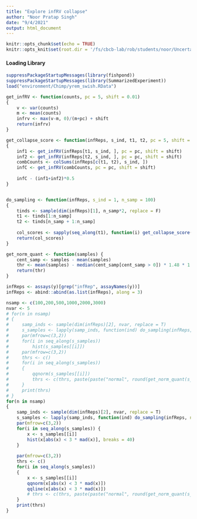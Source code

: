 ```yaml
---
title: "Explore infRV collapse"
author: "Noor Pratap Singh"
date: "9/4/2021"
output: html_document
---
```


```r
knitr::opts_chunk$set(echo = TRUE)
knitr::opts_knit$set(root.dir = '/fs/cbcb-lab/rob/students/noor/Uncertainity/treeTerminusScripts')
```

#### Loading Library
```r
suppressPackageStartupMessages(library(fishpond))
suppressPackageStartupMessages(library(SummarizedExperiment))
load("environment/Chimp/yrem_swish.RData")
```

```r
get_infRV <- function(counts, pc = 5, shift = 0.01)
{
    v <- var(counts)
    m <- mean(counts)
    infrv <- max(v-m, 0)/(m+pc) + shift
    return(infrv)
}

get_collapse_score <- function(infReps, s_ind, t1, t2, pc = 5, shift = 0.01)
{
    inf1 <- get_infRV(infReps[t1, s_ind, ], pc = pc, shift = shift)
    inf2 <- get_infRV(infReps[t2, s_ind, ], pc = pc, shift = shift)
    combCounts <- colSums(infReps[c(t1, t2), s_ind, ])
    infC <- get_infRV(combCounts, pc = pc, shift = shift)
    
    infC - (inf1+inf2)*0.5
}


do_sampling <- function(infReps, s_ind = 1, n_samp = 100)
{
    tinds <- sample(dim(infReps)[1], n_samp*2, replace = F)
    t1 <- tinds[1:n_samp]
    t2 <- tinds[n_samp + 1:n_samp]
    
    col_scores <- sapply(seq_along(t1), function(i) get_collapse_score(infReps, s_ind, t1[i], t2[i]))
    return(col_scores)
}

get_norm_quant <- function(samples) {
    cent_samp <- samples - mean(samples)
    thr <- mean(samples) - median(cent_samp[cent_samp > 0]) * 1.48 * 1.95
    return(thr)
}
```

```r
infReps <- assays(y)[grep("infRep", assayNames(y))]
infReps <- abind::abind(as.list(infReps), along = 3)

nsamp <- c(100,200,500,1000,2000,3000)
nvar <- 5
# for(n in nsamp)
# {
#     samp_inds <- sample(dim(infReps)[2], nvar, replace = T)
#     s_samples <- lapply(samp_inds, function(ind) do_sampling(infReps, n_samp = n, s_ind = ind))
#     par(mfrow=c(3,2))
#     for(i in seq_along(s_samples))
#         hist(s_samples[[i]])
#     par(mfrow=c(3,2))
#     thrs <- c()
#     for(i in seq_along(s_samples))
#     {
#         qqnorm(s_samples[[i]])
#         thrs <- c(thrs, paste(paste("normal", round(get_norm_quant(s_samples[[i]]),3), sep = " "), paste("emperical", round(quantile(s_samples[[i]], 0.025), 3), sep = " "), sep = ","))
#     }
#     print(thrs)
# }
for(n in nsamp)
{
    samp_inds <- sample(dim(infReps)[2], nvar, replace = T)
    s_samples <- lapply(samp_inds, function(ind) do_sampling(infReps, n_samp = n, s_ind = ind))
    par(mfrow=c(3,2))
    for(i in seq_along(s_samples)) {
        x <- s_samples[[i]]
        hist(x[abs(x) < 3 * mad(x)], breaks = 40)
    }
        
    par(mfrow=c(3,2))
    thrs <- c()
    for(i in seq_along(s_samples))
    {
        x <- s_samples[[i]]
        qqnorm(x[abs(x) < 3 * mad(x)])
        qqline(x[abs(x) < 3 * mad(x)])
        # thrs <- c(thrs, paste(paste("normal", round(get_norm_quant(s_samples[[i]]),3), sep = " "), paste("emperical", round(quantile(s_samples[[i]], 0.025), 3), sep = " "), sep = ","))
    }
    print(thrs)
}

```
